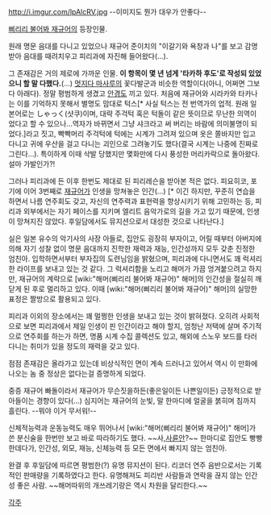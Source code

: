 http://i.imgur.com/lpAlcRV.jpg
--이미지도 뭔가 대우가 안좋다--

[[삐리리 불어봐 재규어]]의 등장인물.

원래 명문 음대를 다니고 있었으나 재규어 준이치의 "이갈기와 욕창과 나"를 보고 감명받아 음대를 때려치우고 피리과에 자진해 들어왔다(...).

그 존재감은 거의 제로에 가까운 인물. '''이 항목이 몇 년 넘게 '타카하{{{+2 라 }}} 후도'로 작성되 있었으니 할 말 다했다.'''(...) [[멋지다 마사루]]의 꽃다발군과 비슷한 역할이다(아니, 어쩌면 그보다 아래다). 정말 평범하게 생겼고 [[안경]]도 끼고 있다. 처음에 재규어와 시라카와 타카나는 이를 기억하지 못해서 별명도 맘대로 턱스[* 사실 턱스는 전 번역가의 업적. 원래 일본어로는 しゃっく(샷쿠)이며, 대략 주걱턱 혹은 턱돌이 같은 뜻이므로 무난한 의역이었다고 할 수 있으나...역자가 바뀌면서 그냥 샤크라고 써 버리는 바람에 의미불명이 되었다.]라고 짓고, 빡빡머리 주걱턱에 턱에는 시계가 그려져 있으며 옷은 쫄바지만 입고 다니고 귀에 우산을 걸고 다니는 괴인으로 그려놓기도 했다(결국 시계는 나중에 진짜로 그린다...). 특이하게 이때 삭발 당했지만 몇화만에 다시 풍성한 머리카락으로 돌아왔다. 설마 가발인가?!

그러나 피리과에 든 이후 한번도 제대로 된 피리레슨을 받아본 적은 없다. 피요히코, 포기에 이어 3번째로 [[재규어]]가 인생을 망쳐놓은 인간(...) [* 이긴 하지만, 꾸준히 연습을 하면서 나름 연주회도 갖고, 자신의 연주력과 표현력을 향상시키기 위해 고민하는 등, 피리과 외부에서는 자기 페이스를 지키며 엘리트 음악가로의 길을 가고 있기 때문에, 인생이 망쳐지진 않았다. 후일담에서도 뮤지션으로서 대성한 것으로 나타난다.]

실은 일본 유수의 악기사의 사장 아들로, 집안도 굉장히 부자이고, 어릴 때부터 아버지에 의해 자기 성찰 없이 명문 음대까지 진학한 재력과 재능, 인간성까지 모두 갖춘 진정한 엄친아. 입학하면서부터 부자집의 도련님임을 밝혔으며, 피리과에 다니면서도 꽤 럭셔리한 라이프를 보내고 있는 것 같다. 그 럭셔리함을 노리고 해머가 가끔 엉겨붙으려고 하지만, 재규어의 계략으로 [wiki:"해머(삐리리 불어봐 재규어)" 해머]의 인간성을 절실히 깨닫게 된 후로 멀리하고 있다. 이때 [wiki:"해머(삐리리 불어봐 재규어)" 해머]의 실망한 표정은 짤방으로 활용되고 있다.

피리과 이외의 장소에서는 꽤 멀쩡한 인생을 보내고 있는 것이 밝혀졌다. 오히려 사회적으로 보면 피리과에서 제일 인생이 핀 인간이라고 해야 할지, 엄청난 저택에 살며 주기적으로 연주회를 하는가 하면, 명품 시계 수집 콜렉션도 있고, 해외에 스노우 보드를 타러 다니는 취미가 있을 정도의 재력을 갖고 있다.

점점 존재감은 올라가고 있는데 비상식적인 면이 계속 드러나고 있어서 역시 이 만화에 나오는 놈 중 정상은 없다는걸 증명하게 되었다.

중증 재규어 빠돌이라서 재규어가 무슨짓을하든(좋은일이든 나쁜일이든) 긍정적으로 받아들이는 경향이 있다(...) 심지어는 재규어의 눈빛, 말 한마디에 얼굴을 붉히며 침까지 흘린다. --뭐야 이거 무서워!--

신체적능력과 운동능력도 매우 뛰어나서 [wiki:"해머(삐리리 불어봐 재규어)" 해머]가 쓴 분신술을 한번만 보고 바로 따라하기도 했다. ~~사,[[사륜안]]?~~ 한마디로 집안도 빵빵한데다가, 인간성, 외모, 재능, 신체능력 등 모든 면에서 빠지지 않는 엄친아. 

완결 후 후일담에 따르면 평범한(?) 유명 뮤지션이 된다. 리코더 연주 음반으로서는 기록적인 판매량을 기록하였다고 한다. 유명해져도 피리반 사람들과 연락을 끊지 않는 인간성 좋은 사람. ~~해머따위의 개쓰레기랑은 역시 차원을 달리한다.~~

[[각주]]
